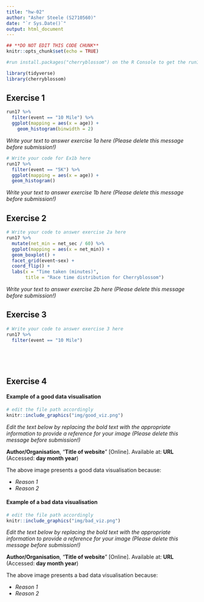 ```yaml
---
title: "hw-02"
author: "Asher Steele (S2710560)"
date: "`r Sys.Date()`"
output: html_document
---
```


```r
## **DO NOT EDIT THIS CODE CHUNK**
knitr::opts_chunk$set(echo = TRUE)

#run install.packages("cherryblossom") on the R Console to get the run17 dataset

library(tidyverse)
library(cherryblossom)  
```



## Exercise 1

```r
run17 %>%
  filter(event == "10 Mile") %>%
  ggplot(mapping = aes(x = age)) +
    geom_histogram(binwidth = 2)
```


_Write your text to answer exercise 1a here (Please delete this message before submission!)_


```r
# Write your code for Ex1b here
run17 %>%
  filter(event == "5K") %>%
  ggplot(mapping = aes(x = age)) +
  geom_histogram()

```


_Write your text to answer exercise 1b here (Please delete this message before submission!)_


## Exercise 2

```r
# Write your code to answer exercise 2a here
run17 %>%
  mutate(net_min = net_sec / 60) %>%
  ggplot(mapping = aes(x = net_min)) +
  geom_boxplot() +
  facet_grid(event~sex) +
  coord_flip() +
  labs(x = "Time taken (minutes)",
       title = "Race time distribution for Cherryblossom")


```

_Write your text to answer exercise 2b here (Please delete this message before submission!)_




## Exercise 3

```r
# Write your code to answer exercise 3 here
run17 %>%
  filter(event == "10 Mile")
  
  




```





## Exercise 4

#### Example of a good data visualisation

```r
# edit the file path accordingly
knitr::include_graphics("img/good_viz.png")
```

_Edit the text below by replacing the bold text with the appropriate information to provide a reference for your image (Please delete this message before submission!)_

**Author/Organisation**, "**Title of website**" [Online]. Available at: **URL** (Accessed: **day month year**)


The above image presents a good data visualisation because:

-   _Reason 1_
-   _Reason 2_


#### Example of a bad data visualisation


```r
# edit the file path accordingly
knitr::include_graphics("img/bad_viz.png")
```

_Edit the text below by replacing the bold text with the appropriate information to provide a reference for your image (Please delete this message before submission!)_

**Author/Organisation**, "**Title of website**" [Online]. Available at: **URL** (Accessed: **day month year**)



The above image presents a bad data visualisation because:

-   _Reason 1_
-   _Reason 2_


